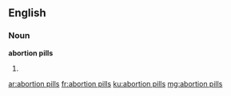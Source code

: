 ==English==

===Noun===
'''abortion pills'''

# {{plural of|abortion pill}}

[[ar:abortion pills]]
[[fr:abortion pills]]
[[ku:abortion pills]]
[[mg:abortion pills]]